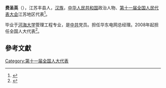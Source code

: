 '''费圣英'''（{{bd|1958年||}}），江苏丰县人，[[汉族|汉族]]，[[中华人民共和国|中华人民共和国]]政治人物、[[第十一届全国人民代表大会|第十一届全国人民代表大会]]江苏地区代表<ref>{{cite web|author=新华网|title=第十一届全国人大代表|url=http://news.xinhuanet.com/ziliao/2008-03/03/content_7708230.htm?node=36628|publisher=新华网|accessdate=2014-01-07|archive-date=2014-01-10|archive-url=https://web.archive.org/web/20140110211415/http://news.xinhuanet.com/ziliao/2008-03/03/content_7708230.htm?node=36628|dead-url=no}}</ref>。

毕业于[[河海大学|河海大学]]管理工程专业，是[[中共|中共]]党员。担任华东电网总经理。2008年起担任全国人大代表<ref>{{cite news|title=全国人大代表信息-费圣英|url=http://210.82.31.1:8084/delegate/viewDelegate.action?dbid=110808|accessdate=2013-04-05|newspaper=全国人大网|archive-url=https://web.archive.org/web/20140529052223/http://www.npc.gov.cn/delegate/viewDelegate.action?dbid=110808|archive-date=2014-05-29|dead-url=yes}}</ref>。

==參考文獻==
{{reflist}}
[[Category:第十一届全国人大代表|Category:第十一届全国人大代表]]